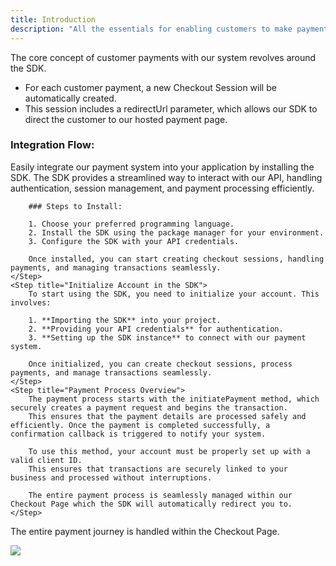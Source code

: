 ```yaml
---
title: Introduction
description: "All the essentials for enabling customers to make payments."
---
```


The core concept of customer payments with our system revolves around the SDK.
- For each customer payment, a new Checkout Session will be automatically created.
- This session includes a redirectUrl parameter, which allows our SDK to direct the customer to our hosted payment page.

### Integration Flow:

<Steps>
    <Step title="Install SDK">
        Easily integrate our payment system into your application by installing the SDK. The SDK provides a streamlined way to interact with our API, handling authentication, session management, and payment processing efficiently.

        ### Steps to Install:

        1. Choose your preferred programming language.
        2. Install the SDK using the package manager for your environment.
        3. Configure the SDK with your API credentials.

        Once installed, you can start creating checkout sessions, handling payments, and managing transactions seamlessly.
    </Step>
    <Step title="Initialize Account in the SDK">
        To start using the SDK, you need to initialize your account. This involves:

        1. **Importing the SDK** into your project.
        2. **Providing your API credentials** for authentication.
        3. **Setting up the SDK instance** to connect with our payment system.

        Once initialized, you can create checkout sessions, process payments, and manage transactions seamlessly.
    </Step>
    <Step title="Payment Process Overview">
        The payment process starts with the initiatePayment method, which securely creates a payment request and begins the transaction.
        This ensures that the payment details are processed safely and efficiently. Once the payment is completed successfully, a confirmation callback is triggered to notify your system.

        To use this method, your account must be properly set up with a valid client ID.
        This ensures that transactions are securely linked to your business and processed without interruptions.

        The entire payment process is seamlessly managed within our Checkout Page which the SDK will automatically redirect you to.
    </Step>
</Steps>

<Tip>The entire payment journey is handled within the Checkout Page.</Tip>


<img src="/images/payment_checkout.png" />


